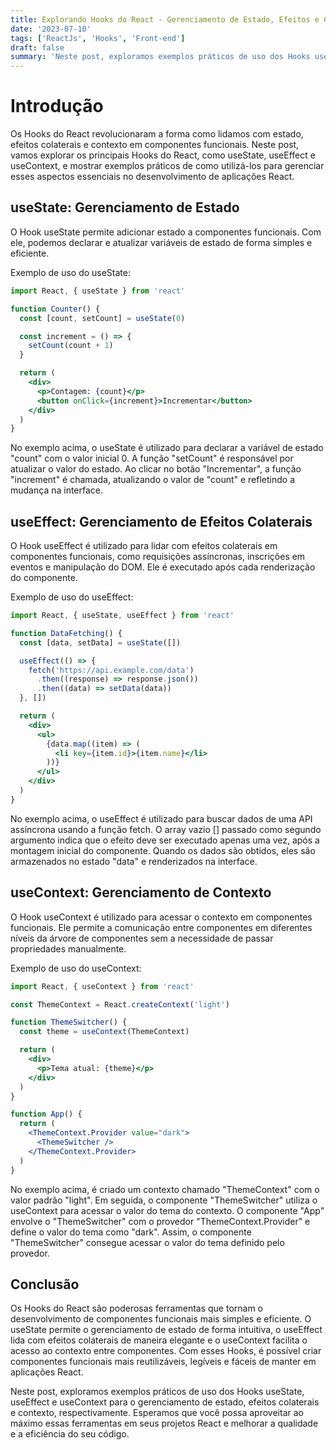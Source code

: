 ```yaml
---
title: Explorando Hooks do React - Gerenciamento de Estado, Efeitos e Contexto em Componentes Funcionais
date: '2023-07-10'
tags: ['ReactJs', 'Hooks', 'Front-end']
draft: false
summary: 'Neste post, exploramos exemplos práticos de uso dos Hooks useState, useEffect e useContext para o gerenciamento de estado, efeitos colaterais e contexto, respectivamente. '
---
```


# Introdução

Os Hooks do React revolucionaram a forma como lidamos com estado, efeitos colaterais e contexto em componentes funcionais. Neste post, vamos explorar os principais Hooks do React, como useState, useEffect e useContext, e mostrar exemplos práticos de como utilizá-los para gerenciar esses aspectos essenciais no desenvolvimento de aplicações React.

## useState: Gerenciamento de Estado

O Hook useState permite adicionar estado a componentes funcionais. Com ele, podemos declarar e atualizar variáveis de estado de forma simples e eficiente.

Exemplo de uso do useState:

```jsx
import React, { useState } from 'react'

function Counter() {
  const [count, setCount] = useState(0)

  const increment = () => {
    setCount(count + 1)
  }

  return (
    <div>
      <p>Contagem: {count}</p>
      <button onClick={increment}>Incrementar</button>
    </div>
  )
}
```

No exemplo acima, o useState é utilizado para declarar a variável de estado "count" com o valor inicial 0. A função "setCount" é responsável por atualizar o valor do estado. Ao clicar no botão "Incrementar", a função "increment" é chamada, atualizando o valor de "count" e refletindo a mudança na interface.

## useEffect: Gerenciamento de Efeitos Colaterais

O Hook useEffect é utilizado para lidar com efeitos colaterais em componentes funcionais, como requisições assíncronas, inscrições em eventos e manipulação do DOM. Ele é executado após cada renderização do componente.

Exemplo de uso do useEffect:

```jsx
import React, { useState, useEffect } from 'react'

function DataFetching() {
  const [data, setData] = useState([])

  useEffect(() => {
    fetch('https://api.example.com/data')
      .then((response) => response.json())
      .then((data) => setData(data))
  }, [])

  return (
    <div>
      <ul>
        {data.map((item) => (
          <li key={item.id}>{item.name}</li>
        ))}
      </ul>
    </div>
  )
}
```

No exemplo acima, o useEffect é utilizado para buscar dados de uma API assíncrona usando a função fetch. O array vazio [] passado como segundo argumento indica que o efeito deve ser executado apenas uma vez, após a montagem inicial do componente. Quando os dados são obtidos, eles são armazenados no estado "data" e renderizados na interface.

## useContext: Gerenciamento de Contexto

O Hook useContext é utilizado para acessar o contexto em componentes funcionais. Ele permite a comunicação entre componentes em diferentes níveis da árvore de componentes sem a necessidade de passar propriedades manualmente.

Exemplo de uso do useContext:

```jsx
import React, { useContext } from 'react'

const ThemeContext = React.createContext('light')

function ThemeSwitcher() {
  const theme = useContext(ThemeContext)

  return (
    <div>
      <p>Tema atual: {theme}</p>
    </div>
  )
}

function App() {
  return (
    <ThemeContext.Provider value="dark">
      <ThemeSwitcher />
    </ThemeContext.Provider>
  )
}
```

No exemplo acima, é criado um contexto chamado "ThemeContext" com o valor padrão "light". Em seguida, o componente "ThemeSwitcher" utiliza o useContext para acessar o valor do tema do contexto. O componente "App" envolve o "ThemeSwitcher" com o provedor "ThemeContext.Provider" e define o valor do tema como "dark". Assim, o componente "ThemeSwitcher" consegue acessar o valor do tema definido pelo provedor.

## Conclusão

Os Hooks do React são poderosas ferramentas que tornam o desenvolvimento de componentes funcionais mais simples e eficiente. O useState permite o gerenciamento de estado de forma intuitiva, o useEffect lida com efeitos colaterais de maneira elegante e o useContext facilita o acesso ao contexto entre componentes. Com esses Hooks, é possível criar componentes funcionais mais reutilizáveis, legíveis e fáceis de manter em aplicações React.

Neste post, exploramos exemplos práticos de uso dos Hooks useState, useEffect e useContext para o gerenciamento de estado, efeitos colaterais e contexto, respectivamente. Esperamos que você possa aproveitar ao máximo essas ferramentas em seus projetos React e melhorar a qualidade e a eficiência do seu código.
